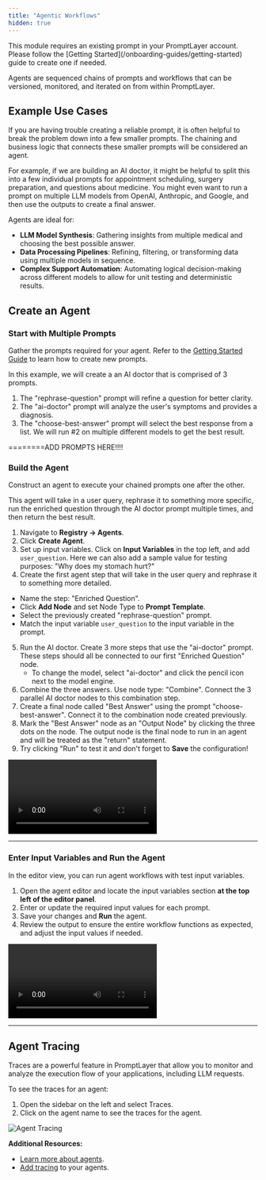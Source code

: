 ```yaml
---
title: "Agentic Workflows"
hidden: true
---
```


<Tip>
  This module requires an existing prompt in your PromptLayer account. Please
  follow the [Getting Started](/onboarding-guides/getting-started) guide to
  create one if needed.
</Tip>

Agents are sequenced chains of prompts and workflows that can be versioned, monitored, and iterated on from within PromptLayer.

## Example Use Cases

If you are having trouble creating a reliable prompt, it is often helpful to break the problem down into a few smaller prompts. The chaining and business logic that connects these smaller prompts will be considered an agent.

For example, if we are building an AI doctor, it might be helpful to split this into a few individual prompts for appointment scheduling, surgery preparation, and questions about medicine. You might even want to run a prompt on multiple LLM models from OpenAI, Anthropic, and Google, and then use the outputs to create a final answer.

Agents are ideal for:

- **LLM Model Synthesis**: Gathering insights from multiple medical and choosing the best possible answer.
- **Data Processing Pipelines**: Refining, filtering, or transforming data using multiple models in sequence.
- **Complex Support Automation**: Automating logical decision-making across different models to allow for unit testing and deterministic results.

## Create an Agent

### Start with Multiple Prompts

Gather the prompts required for your agent. Refer to the [Getting Started Guide](/onboarding-guides/getting-started) to learn how to create new prompts.

In this example, we will create a an AI doctor that is comprised of 3 prompts.

1. The "rephrase-question" prompt will refine a question for better clarity.
2. The "ai-doctor" prompt will analyze the user's symptoms and provides a diagnosis.
3. The "choose-best-answer" prompt will select the best response from a list. We will run #2 on multiple different models to get the best result.

========ADD PROMPTS HERE!!!!

### Build the Agent

Construct an agent to execute your chained prompts one after the other.

This agent will take in a user query, rephrase it to something more specific, run the enriched question through the AI doctor prompt multiple times, and then return the best result.

1. Navigate to **Registry → Agents**.
2. Click **Create Agent**.
3. Set up input variables. Click on **Input Variables** in the top left, and add `user_question`. Here we can also add a sample value for testing purposes: "Why does my stomach hurt?"
4. Create the first agent step that will take in the user query and rephrase it to something more detailed.
  - Name the step: "Enriched Question".
  - Click **Add Node** and set Node Type to **Prompt Template**.
  - Select the previously created "rephrase-question" prompt.
  - Match the input variable `user_question` to the input variable in the prompt.
5. Run the AI doctor. Create 3 more steps that use the "ai-doctor" prompt. These steps should all be connected to our first "Enriched Question" node.
   - To change the model, select "ai-doctor" and click the pencil icon next to the model engine.
6. Combine the three answers. Use node type: "Combine". Connect the 3 parallel AI doctor nodes to this combination step.
7. Create a final node called "Best Answer" using the prompt "choose-best-answer". Connect it to the combination node created previously.
8. Mark the "Best Answer" node as an "Output Node" by clicking the three dots on the node. The output node is the final node to run in an agent and will be treated as the "return" statement.
7. Try clicking "Run" to test it and don't forget to **Save** the configuration!

<video controls>
  <source src="./videos/create-agent.mp4" type="video/mp4" />
</video>

---

### Enter Input Variables and Run the Agent

In the editor view, you can run agent workflows with test input variables.

1. Open the agent editor and locate the input variables section **at the top left of the editor panel**.
2. Enter or update the required input values for each prompt.
3. Save your changes and **Run** the agent.
4. Review the output to ensure the entire workflow functions as expected, and adjust the input values if needed.

<video controls>
  <source src="./videos/run-agent.mp4" type="video/mp4" />
</video>

---

## Agent Tracing

Traces are a powerful feature in PromptLayer that allow you to monitor and analyze the execution flow of your applications, including LLM requests.

To see the traces for an agent:

1. Open the sidebar on the left and select Traces.
2. Click on the agent name to see the traces for the agent.

<img src="./images/traces.gif" alt="Agent Tracing" />

**Additional Resources:**

- [Learn more about agents](/why-promptlayer/agents).
- [Add tracing](/running-requests/traces) to your agents.
